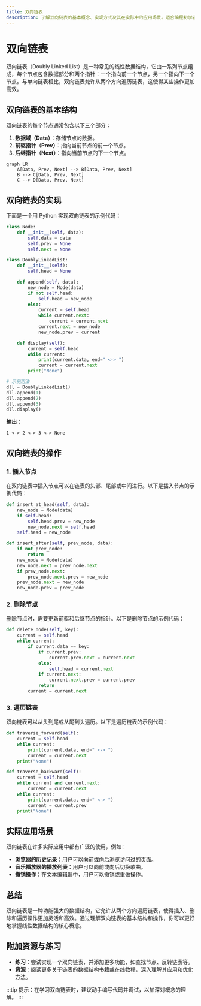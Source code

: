 ```yaml
---
title: 双向链表
description: 了解双向链表的基本概念、实现方式及其在实际中的应用场景。适合编程初学者学习。
---
```


# 双向链表

双向链表（Doubly Linked List）是一种常见的线性数据结构，它由一系列节点组成，每个节点包含数据部分和两个指针：一个指向前一个节点，另一个指向下一个节点。与单向链表相比，双向链表允许从两个方向遍历链表，这使得某些操作更加高效。

## 双向链表的基本结构

双向链表的每个节点通常包含以下三个部分：
1. **数据域（Data）**：存储节点的数据。
2. **前驱指针（Prev）**：指向当前节点的前一个节点。
3. **后继指针（Next）**：指向当前节点的下一个节点。

```mermaid
graph LR
    A[Data, Prev, Next] --> B[Data, Prev, Next]
    B --> C[Data, Prev, Next]
    C --> D[Data, Prev, Next]
```

## 双向链表的实现

下面是一个用 Python 实现双向链表的示例代码：

```python
class Node:
    def __init__(self, data):
        self.data = data
        self.prev = None
        self.next = None

class DoublyLinkedList:
    def __init__(self):
        self.head = None

    def append(self, data):
        new_node = Node(data)
        if not self.head:
            self.head = new_node
        else:
            current = self.head
            while current.next:
                current = current.next
            current.next = new_node
            new_node.prev = current

    def display(self):
        current = self.head
        while current:
            print(current.data, end=" <-> ")
            current = current.next
        print("None")

# 示例用法
dll = DoublyLinkedList()
dll.append(1)
dll.append(2)
dll.append(3)
dll.display()
```

**输出：**
```
1 <-> 2 <-> 3 <-> None
```

## 双向链表的操作

### 1. 插入节点
在双向链表中插入节点可以在链表的头部、尾部或中间进行。以下是插入节点的示例代码：

```python
def insert_at_head(self, data):
    new_node = Node(data)
    if self.head:
        self.head.prev = new_node
        new_node.next = self.head
    self.head = new_node

def insert_after(self, prev_node, data):
    if not prev_node:
        return
    new_node = Node(data)
    new_node.next = prev_node.next
    if prev_node.next:
        prev_node.next.prev = new_node
    prev_node.next = new_node
    new_node.prev = prev_node
```

### 2. 删除节点
删除节点时，需要更新前驱和后继节点的指针。以下是删除节点的示例代码：

```python
def delete_node(self, key):
    current = self.head
    while current:
        if current.data == key:
            if current.prev:
                current.prev.next = current.next
            else:
                self.head = current.next
            if current.next:
                current.next.prev = current.prev
            return
        current = current.next
```

### 3. 遍历链表
双向链表可以从头到尾或从尾到头遍历。以下是遍历链表的示例代码：

```python
def traverse_forward(self):
    current = self.head
    while current:
        print(current.data, end=" <-> ")
        current = current.next
    print("None")

def traverse_backward(self):
    current = self.head
    while current and current.next:
        current = current.next
    while current:
        print(current.data, end=" <-> ")
        current = current.prev
    print("None")
```

## 实际应用场景

双向链表在许多实际应用中都有广泛的使用，例如：
- **浏览器的历史记录**：用户可以向前或向后浏览访问过的页面。
- **音乐播放器的播放列表**：用户可以向前或向后切换歌曲。
- **撤销操作**：在文本编辑器中，用户可以撤销或重做操作。

## 总结

双向链表是一种功能强大的数据结构，它允许从两个方向遍历链表，使得插入、删除和遍历操作更加灵活和高效。通过理解双向链表的基本结构和操作，你可以更好地掌握线性数据结构的核心概念。

## 附加资源与练习

- **练习**：尝试实现一个双向链表，并添加更多功能，如查找节点、反转链表等。
- **资源**：阅读更多关于链表的数据结构书籍或在线教程，深入理解其应用和优化方法。

:::tip
提示：在学习双向链表时，建议动手编写代码并调试，以加深对概念的理解。
:::